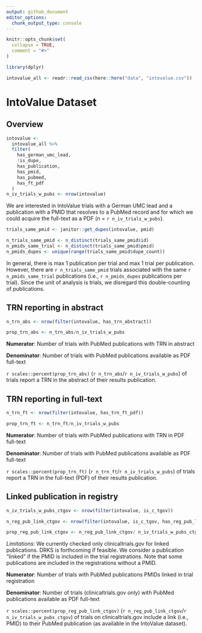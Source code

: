 ```yaml
---
output: github_document
editor_options: 
  chunk_output_type: console
---
```


<!-- README.md is generated from README.Rmd. Please edit that file -->

```r
knitr::opts_chunk$set(
  collapse = TRUE,
  comment = "#>"
)

library(dplyr)

intovalue_all <- readr::read_csv(here::here("data", "intovalue.csv"))
```

# IntoValue Dataset

## Overview

```r
intovalue <-
  intovalue_all %>% 
  filter(
    has_german_umc_lead,
    !is_dupe,
    has_publication,
    has_pmid,
    has_pubmed,
    has_ft_pdf
  )
n_iv_trials_w_pubs <- nrow(intovalue)
```

We are interested in IntoValue trials with a German UMC lead and a publication with a PMID that resolves to a PubMed record and for which we could acquire the full-text as a PDF (n = `r n_iv_trials_w_pubs`).

```r
trials_same_pmid <- janitor::get_dupes(intovalue, pmid)

n_trials_same_pmid <- n_distinct(trials_same_pmid$id)
n_pmids_same_trial <- n_distinct(trials_same_pmid$pmid)
n_pmids_dupes <- unique(range(trials_same_pmid$dupe_count))
```

In general, there is max 1 publication per trial and max 1 trial per publication. However, there are `r n_trials_same_pmid` trials associated with the same `r n_pmids_same_trial` publications (i.e., `r n_pmids_dupes` publications per trial). Since the unit of analysis is trials, we disregard this double-counting of publications.

## TRN reporting in abstract

```r
n_trn_abs <- nrow(filter(intovalue, has_trn_abstract))

prop_trn_abs <- n_trn_abs/n_iv_trials_w_pubs
```

<!-- $$ \text{TRN in abstract (%)} = \frac{\text{Number of trials with PubMed publications with TRN in abstract}}{\text{Number of trials with PubMed publications available as PDF full-text}}$$ -->

**Numerator**: Number of trials with PubMed publications with TRN in abstract

**Denominator**: Number of trials with PubMed publications available as PDF full-text

`r scales::percent(prop_trn_abs)` (`r n_trn_abs`/`r n_iv_trials_w_pubs`) of trials report a TRN in the abstract of their results publication.

## TRN reporting in full-text

```r
n_trn_ft <- nrow(filter(intovalue, has_trn_ft_pdf))

prop_trn_ft <- n_trn_ft/n_iv_trials_w_pubs
```

**Numerator**: Number of trials with PubMed publications with TRN in PDF full-text

**Denominator**: Number of trials with PubMed publications available as PDF full-text

`r scales::percent(prop_trn_ft)` (`r n_trn_ft`/`r n_iv_trials_w_pubs`) of trials report a TRN in the full-text (PDF) of their results publication.

## Linked publication in registry

```r
n_iv_trials_w_pubs_ctgov <- nrow(filter(intovalue, is_c_tgov))

n_reg_pub_link_ctgov <- nrow(filter(intovalue, is_c_tgov, has_reg_pub_link))

prop_reg_pub_link_ctgov <- n_reg_pub_link_ctgov/ n_iv_trials_w_pubs_ctgov
```

*Limitations*: We currently checked only clinicaltrials.gov for linked publications. DRKS is forthcoming if feasible. We consider a publication "linked" if the PMID is included in the trial registrations. Note that some publications are included in the registrations without a PMID.

**Numerator**: Number of trials with PubMed publications PMIDs linked in trial registration

**Denominator**: Number of trials (clinicaltrials.gov only) with PubMed publications available as PDF full-text

`r scales::percent(prop_reg_pub_link_ctgov)` (`r n_reg_pub_link_ctgov`/`r n_iv_trials_w_pubs_ctgov`) of trials on clinicaltrials.gov include a link (i.e., PMID) to their PubMed publication (as available in the IntoValue dataset).
